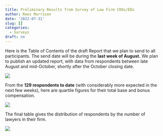 ```yaml
---
title: Preliminary Results from Survey of Law Firm COOs/EDs
author: Rees Morrison
date: '2022-07-31'
slug: []
categories:
  - Surveys
draft: no
---
```


Here is the Table of Contents of the draft Report that we plan to send to all participants.  The send date will be during the **last week of August.**  We plan to publish an updated report, with data from respondents between late August and mid-October, shortly after the October closing date.

![](/media/COOSurveyReportToC.png)

From the **129 respondents to date** (with considerably more expected in the next few weeks), here are quartile figures for their total base and bonus compensation.

![](/media/COOSurveyTotalcomp.png)

The final table gives the distribution of respondents by the number of lawyers in their firm.

![](/media/COOSurveyLawyers.png)
